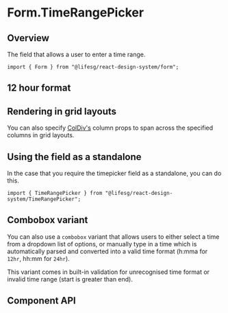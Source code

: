 
<Meta of={FormTimeRangePickerStories} />

# Form.TimeRangePicker

## Overview

The field that allows a user to enter a time range.

```tsx
import { Form } from "@lifesg/react-design-system/form";
```

<Canvas of={FormTimeRangePickerStories.Default} />

## 12 hour format

<Canvas of={FormTimeRangePickerStories.TwelveHourFormat} />

## Rendering in grid layouts

You can also specify [ColDiv's](/docs/getting-started-layout-column-divs--docs)
column props to span across the specified columns in grid layouts.

<Canvas of={FormTimeRangePickerStories.RenderingInGridLayout} />

## Using the field as a standalone

In the case that you require the timepicker field as a standalone, you can do this.

```tsx
import { TimeRangePicker } from "@lifesg/react-design-system/TimeRangePicker";
```

<Canvas of={FormTimeRangePickerStories.StandaloneUsage} />

## Combobox variant

You can also use a `combobox` variant that allows users to either select a time
from a dropdown list of options, or manually type in a time which is
automatically parsed and converted into a valid time format (h:mma for `12hr`,
hh:mm for `24hr`).

This variant comes in built-in validation for unrecognised time format or
invalid time range (start is greater than end).

<Canvas of={FormTimeRangePickerStories.ComboboxVariant} />

## Component API

<PropsTable />
